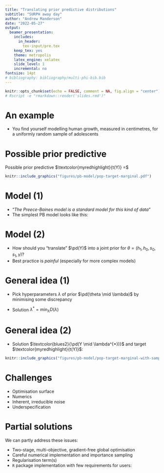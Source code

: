 ```yaml
---
title: "Translating prior predictive distributions"
subtitle: "SURPH away day"
author: "Andrew Manderson"
date: "2022-05-27"
output:
  beamer_presentation:
    includes:
      in_header:
        tex-input/pre.tex
    keep_tex: yes
    theme: metropolis
    latex_engine: xelatex
    slide_level: 1
    incremental: no
fontsize: 14pt
# bibliography: bibliography/multi-phi-bib.bib
---
```


```r
knitr::opts_chunk$set(echo = FALSE, comment = NA, fig.align = "center")
# Rscript -e "rmarkdown::render('slides.rmd')"
```

# An example

- You find yourself modelling human growth, measured in centimetres, for a uniformly random sample of adolescents

# Possible prior predictive

Possible prior predictive $\textcolor{myredhighlight}{t(Y)} =$

```r
knitr::include_graphics("figures/pb-model/pop-target-marginal.pdf")
```

# Model (1)

- "_The Preece-Baines model is a standard model for this kind of data_"
- The simplest PB model looks like this:

\begin{equation*}
  Y(\texttt{age}) = h_{1} - \frac{
    2(h_{1} - h_{0})
  } {
    \exp\left\{s_{0}(\texttt{age} - \gamma)\right\}
    \exp\left\{s_{1}(\texttt{age} - \gamma)\right\}
  }
\end{equation*}

# Model (2)

\begin{equation*}
  Y(\texttt{age}) = h_{1} - \frac{
    2(h_{1} - h_{0})
  } {
    \exp\left\{s_{0}(\texttt{age} - \gamma)\right\}
    \exp\left\{s_{1}(\texttt{age} - \gamma)\right\}
  }
\end{equation*}

- How should you "translate" $\pd(Y)$ into a joint prior for $\theta = (h_{1}, h_{0}, s_{0}, s_{1}, \gamma)$?
- Best practice is _painful_ (especially for more complex models)

# General idea (1)

- Pick hyperparameters $\lambda$ of prior $\pd(\theta \mid \lambda)$ by minimising some discrepancy

\begin{equation*}
  D(\lambda) = \int d\left(
  \textcolor{blues2}{\pd(Y \mid \lambda)}, \textcolor{myredhighlight}{t(Y)}\right) \text{d}Y
\end{equation*}

- Solution $\lambda^{*} = \min_{\lambda} D(\lambda)$

# General idea (2)

- Solution $\textcolor{blues2}{\pd(Y \mid \lambda^{*})}$ and target $\textcolor{myredhighlight}{t(Y)}$:

```r
knitr::include_graphics("figures/pb-model/pop-target-marginal-with-samples.pdf")
```

# Challenges

- Optimisation surface
- Numerics
- Inherent, irreducible noise
- Underspecification

# Partial solutions

We can partly address these issues:

- Two-stage, multi-objective, gradient-free global optimisation
- Careful numerical implementation and importance sampling
- Regularisation term(s)
- `R` package implementation with few requirements for users: [\textcolor{blue}{gitlab.com/andrew-manderson/pbbo}](https://gitlab.com/andrew-manderson/pbbo)
